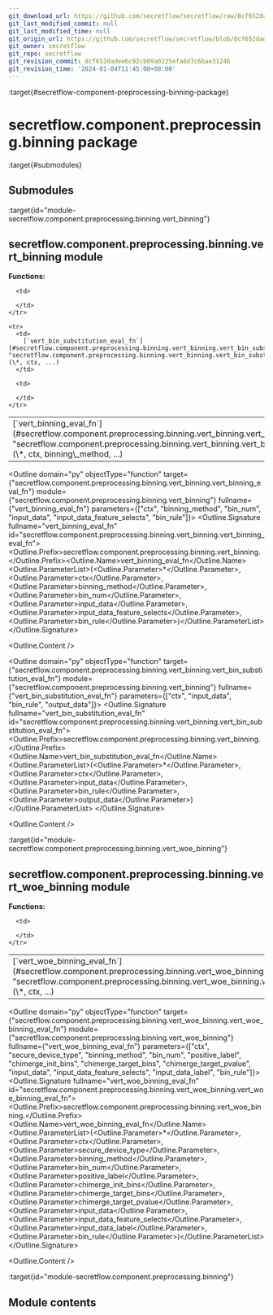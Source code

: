 ```yaml
---
git_download_url: https://github.com/secretflow/secretflow/raw/8cf652dadee6c02cb09a0225efa6d7c6bae31246/docs/source/secretflow.component.preprocessing.binning.rst
git_last_modified_commit: null
git_last_modified_time: null
git_origin_url: https://github.com/secretflow/secretflow/blob/8cf652dadee6c02cb09a0225efa6d7c6bae31246/docs/source/secretflow.component.preprocessing.binning.rst
git_owner: secretflow
git_repo: secretflow
git_revision_commit: 8cf652dadee6c02cb09a0225efa6d7c6bae31246
git_revision_time: '2024-01-04T11:45:08+08:00'
---
```


:target{#secretflow-component-preprocessing-binning-package}

# secretflow\.component.preprocessing.binning package

:target{#submodules}

## Submodules

:target{id="module-secretflow.component.preprocessing.binning.vert_binning"}

## <Target id="secretflow-component-preprocessing-binning-vert-binning-module" />secretflow\.component.preprocessing.binning.vert\_binning module

<strong>Functions:</strong>

<table>
  <tbody>
    <tr>
      <td>
        [`vert_binning_eval_fn`](#secretflow.component.preprocessing.binning.vert_binning.vert_binning_eval_fn "secretflow.component.preprocessing.binning.vert_binning.vert_binning_eval_fn")(\*, ctx, binning\_method, ...)
      </td>

      <td>

      </td>
    </tr>

    <tr>
      <td>
        [`vert_bin_substitution_eval_fn`](#secretflow.component.preprocessing.binning.vert_binning.vert_bin_substitution_eval_fn "secretflow.component.preprocessing.binning.vert_binning.vert_bin_substitution_eval_fn")(\*, ctx, ...)
      </td>

      <td>

      </td>
    </tr>
  </tbody>
</table>

<Outline domain="py" objectType="function" target={"secretflow.component.preprocessing.binning.vert_binning.vert_binning_eval_fn"} module={"secretflow.component.preprocessing.binning.vert_binning"} fullname={"vert_binning_eval_fn"} parameters={["ctx", "binning_method", "bin_num", "input_data", "input_data_feature_selects", "bin_rule"]}>
  <Outline.Signature fullname="vert_binning_eval_fn" id="secretflow.component.preprocessing.binning.vert_binning.vert_binning_eval_fn">
    <Outline.Prefix>secretflow\.component.preprocessing.binning.vert\_binning.</Outline.Prefix><Outline.Name>vert\_binning\_eval\_fn</Outline.Name><Outline.ParameterList><span>(</span><Outline.Parameter><span>\*</span></Outline.Parameter>, <Outline.Parameter><span className="name">ctx</span></Outline.Parameter>, <Outline.Parameter><span className="name">binning\_method</span></Outline.Parameter>, <Outline.Parameter><span className="name">bin\_num</span></Outline.Parameter>, <Outline.Parameter><span className="name">input\_data</span></Outline.Parameter>, <Outline.Parameter><span className="name">input\_data\_feature\_selects</span></Outline.Parameter>, <Outline.Parameter><span className="name">bin\_rule</span></Outline.Parameter><span>)</span></Outline.ParameterList>
  </Outline.Signature>

  <Outline.Content />
</Outline>

<Outline domain="py" objectType="function" target={"secretflow.component.preprocessing.binning.vert_binning.vert_bin_substitution_eval_fn"} module={"secretflow.component.preprocessing.binning.vert_binning"} fullname={"vert_bin_substitution_eval_fn"} parameters={["ctx", "input_data", "bin_rule", "output_data"]}>
  <Outline.Signature fullname="vert_bin_substitution_eval_fn" id="secretflow.component.preprocessing.binning.vert_binning.vert_bin_substitution_eval_fn">
    <Outline.Prefix>secretflow\.component.preprocessing.binning.vert\_binning.</Outline.Prefix><Outline.Name>vert\_bin\_substitution\_eval\_fn</Outline.Name><Outline.ParameterList><span>(</span><Outline.Parameter><span>\*</span></Outline.Parameter>, <Outline.Parameter><span className="name">ctx</span></Outline.Parameter>, <Outline.Parameter><span className="name">input\_data</span></Outline.Parameter>, <Outline.Parameter><span className="name">bin\_rule</span></Outline.Parameter>, <Outline.Parameter><span className="name">output\_data</span></Outline.Parameter><span>)</span></Outline.ParameterList>
  </Outline.Signature>

  <Outline.Content />
</Outline>

:target{id="module-secretflow.component.preprocessing.binning.vert_woe_binning"}

## <Target id="secretflow-component-preprocessing-binning-vert-woe-binning-module" />secretflow\.component.preprocessing.binning.vert\_woe\_binning module

<strong>Functions:</strong>

<table>
  <tbody>
    <tr>
      <td>
        [`vert_woe_binning_eval_fn`](#secretflow.component.preprocessing.binning.vert_woe_binning.vert_woe_binning_eval_fn "secretflow.component.preprocessing.binning.vert_woe_binning.vert_woe_binning_eval_fn")(\*, ctx, ...)
      </td>

      <td>

      </td>
    </tr>
  </tbody>
</table>

<Outline domain="py" objectType="function" target={"secretflow.component.preprocessing.binning.vert_woe_binning.vert_woe_binning_eval_fn"} module={"secretflow.component.preprocessing.binning.vert_woe_binning"} fullname={"vert_woe_binning_eval_fn"} parameters={["ctx", "secure_device_type", "binning_method", "bin_num", "positive_label", "chimerge_init_bins", "chimerge_target_bins", "chimerge_target_pvalue", "input_data", "input_data_feature_selects", "input_data_label", "bin_rule"]}>
  <Outline.Signature fullname="vert_woe_binning_eval_fn" id="secretflow.component.preprocessing.binning.vert_woe_binning.vert_woe_binning_eval_fn">
    <Outline.Prefix>secretflow\.component.preprocessing.binning.vert\_woe\_binning.</Outline.Prefix><Outline.Name>vert\_woe\_binning\_eval\_fn</Outline.Name><Outline.ParameterList><span>(</span><Outline.Parameter><span>\*</span></Outline.Parameter>, <Outline.Parameter><span className="name">ctx</span></Outline.Parameter>, <Outline.Parameter><span className="name">secure\_device\_type</span></Outline.Parameter>, <Outline.Parameter><span className="name">binning\_method</span></Outline.Parameter>, <Outline.Parameter><span className="name">bin\_num</span></Outline.Parameter>, <Outline.Parameter><span className="name">positive\_label</span></Outline.Parameter>, <Outline.Parameter><span className="name">chimerge\_init\_bins</span></Outline.Parameter>, <Outline.Parameter><span className="name">chimerge\_target\_bins</span></Outline.Parameter>, <Outline.Parameter><span className="name">chimerge\_target\_pvalue</span></Outline.Parameter>, <Outline.Parameter><span className="name">input\_data</span></Outline.Parameter>, <Outline.Parameter><span className="name">input\_data\_feature\_selects</span></Outline.Parameter>, <Outline.Parameter><span className="name">input\_data\_label</span></Outline.Parameter>, <Outline.Parameter><span className="name">bin\_rule</span></Outline.Parameter><span>)</span></Outline.ParameterList>
  </Outline.Signature>

  <Outline.Content />
</Outline>

:target{id="module-secretflow.component.preprocessing.binning"}

## <Target id="module-contents" />Module contents
